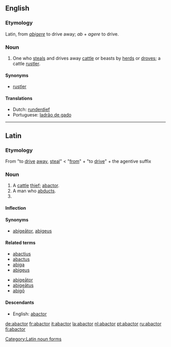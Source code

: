==English==

===Etymology===
Latin, from ''[[abigere]]'' to drive away; ''ab'' + ''agere'' to drive.

===Noun===
{{en-noun}}

# {{context|legal|obsolete}} One who [[steal]]s and drives away [[cattle]] or beasts by [[herd]]s or [[drove]]s; a cattle [[rustler]].

====Synonyms====
* [[rustler]]

====Translations====
* Dutch: [[runderdief]]
* Portuguese: [[ladrão de gado]]

----

==Latin==

===Etymology===
From {{term|abigo|abigō|lang=la}} "to [[drive]] [[away]], [[steal]]" < {{term|ab-|lang=la}} "[[from]]" + {{term|ago|agō|lang=la}} "to [[drive]]"  + {{term|-or|lang=la}} the agentive suffix

===Noun===
{{la-noun|abactor|abactoris|abactōris|m|third}}

# A [[cattle]] [[thief]]; [[abactor#English|abactor]].
# A man who [[abduct|abducts]].
# {{inflection of|[[abactor#Latin|abactor]]||voc|s|lang=la}}

====Inflection====
{{la-decl-3rd|abactor|abactor|abactor|abactōr}}

====Synonyms====
* {{sense|cattle thief}} [[abigeator|abigeātor]], [[abigeus]]

====Related terms====
{{top2}}
* [[abactius]]
* [[abactus]]
* [[abiga]]
* [[abigeus]]
{{mid2}}
* [[abigeator|abigeātor]]
* [[abigeatus|abigeātus]]
* [[abigo|abigō]]
{{bottom}}

====Descendants====
* English: [[abactor#English|abactor]]

[[Category:Latin noun forms]]

[[de:abactor]]
[[fr:abactor]]
[[it:abactor]]
[[la:abactor]]
[[nl:abactor]]
[[pt:abactor]]
[[ru:abactor]]
[[fi:abactor]]
